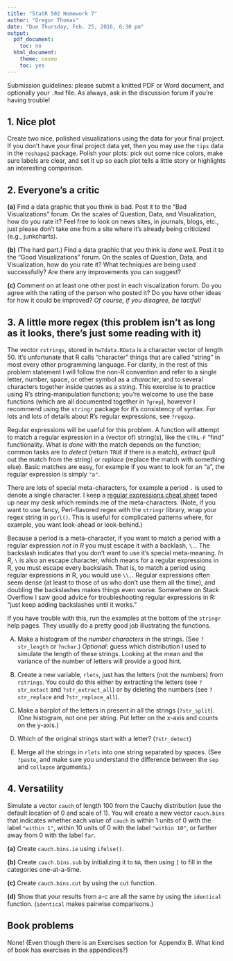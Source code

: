 ```yaml
---
title: "StatR 502 Homework 7"
author: "Gregor Thomas"
date: "Due Thursday, Feb. 25, 2016, 6:30 pm"
output:
  pdf_document:
    toc: no
  html_document:
    theme: cosmo
    toc: yes
---
```


Submission guidelines: please submit a knitted PDF or Word document, and optionally your `.Rmd` file. As always, ask in the discussion forum if you're having trouble!

## 1. Nice plot

Create two nice, polished visualizations using the data for your final project. If you don't have your final project data yet, then you may use the `tips` data in the `reshape2` package. Polish your plots: pick out some nice colors, make sure labels are clear, and set it up so each plot tells a little story or highlights an interesting comparison.

## 2. Everyone's a critic

**(a)** Find a data graphic that you think is bad. Post it to the "Bad Visualizations" forum. On the scales of Question, Data, and Visualization, how do you rate it? Feel free to look on news sites, in journals, blogs, etc., just please don't take one from a site where it's already being criticized (e.g., junkcharts).

**(b)** (The hard part.) Find a data graphic that you think is *done well*. Post it to the "Good Visualizations" forum. On the scales of Question, Data, and Visualization, how do you rate it? What techniques are being used successfully? Are there any improvements you can suggest?

**(c)** Comment on at least one other post in each visualization forum. Do you agree with the rating of the person who posted it? Do you have other ideas for how it could be improved? *Of course, if you disagree, be tactful!*

## 3. A little more regex (this problem isn't as long as it looks, there's just some reading with it)

The vector `rstrings`, stored in `hw7data.RData` is a character vector of length 50. It's unfortunate that R calls "character" things that are called "string" in most every other programming language. For clarity, in the rest of this problem statement I will follow the non-R convention and refer to a single letter, number, space, or other symbol as a *character*, and to several characters together inside quotes as a *string*. This exercise is to practice using R's string-manipulation functions; you're welcome to use the base functions (which are all documented together in `?grep`), however I recommend using the `stringr` package for it's consistency of syntax. For lots and lots of details about R's regular expressions, see `?regexp`.

Regular expressions will be useful for this problem. A function will attempt to match a regular expression in a (vector of) string(s), like the `CTRL-F` "find" functionality. What is *done* with the match depends on the function; common tasks are to *detect* (return `TRUE` if there is a match), *extract* (pull out the match from the string) or *replace* (replace the match with something else). Basic matches are easy, for example if you want to look for an "a", the regular expression is simply `"a"`. 

There are lots of special meta-characters, for example a period `.` is used to denote a single character. I keep a [regular expressions cheat sheet](http://ult-tex.net/info/perl/) taped up near my desk which reminds me of the meta-characters. (Note, if you want to use fancy, Perl-flavored regex with the `stringr` library, wrap your regex string in `perl()`. This is useful for complicated patterns where, for example, you want look-ahead or look-behind.)

Because a period is a meta-character, if you want to match a period with a regular expression *not in R* you must escape it with a backlash, `\.`. The backslash indicates that you don't want to use it's special meta-meaning. *In R*, `\` is also an escape character, which means for a regular expressions in R, you must escape every backslash. That is, to match a period using regular expressions in R, you would use `\\.`. Regular expressions often seem dense (at least to those of us who don't use them all the time), and doubling the backslashes makes things even worse. Somewhere on Stack Overflow I saw good advice for troubleshooting regular expressions in R: "just keep adding backslashes until it works."

If you have trouble with this, run the examples at the bottom of the `stringr` help pages. They usually do a pretty good job illustrating the functions.

A.  Make a histogram of the *number characters* in the strings. (See `?str_length` or `?nchar`.) *Optional:* guess which distribution I used to simulate the length of these strings. Looking at the mean and the variance of the number of letters will provide a good hint.

B.  Create a new variable, `rlets`, just has the letters (not the numbers) from `rstrings`. You could do this either by extracting the letters (see `?str_extact` and `?str_extract_all`) or by deleting the numbers (see `?str_replace` and `?str_replace_all`).

C.  Make a barplot of the letters in present in all the strings (`?str_split`). (One histogram, not one per string. Put letter on the x-axis and counts on the y-axis.)

D.  Which of the original strings start with a letter? (`?str_detect`)

E.  Merge all the strings in `rlets` into one string separated by spaces. (See `?paste`, and make sure you understand the difference between the `sep` and `collapse` arguments.)

## 4. Versatility

Simulate a vector `cauch` of length 100 from the Cauchy distribution (use the default location of 0 and scale of 1). You will create a new vector `cauch.bins` that indicates whether each value of `cauch` is within 1 units of 0 with the label `"within 1"`, within 10 units of 0 with the label `"within 10"`, or farther away from 0 with the label `far`.

**(a)** Create `cauch.bins.ie` using `ifelse()`.

**(b)** Create `cauch.bins.sub` by initializing it to `NA`, then using `[` to fill in the categories one-at-a-time.

**(c)** Create `cauch.bins.cut` by using the `cut` function.

**(d)** Show that your results from a-c are all the same by using the `identical` function. (`identical` makes pairwise comparisons.)

## Book problems

None! (Even though there is an Exercises section for Appendix B. What kind of book has exercises in the appendices?)